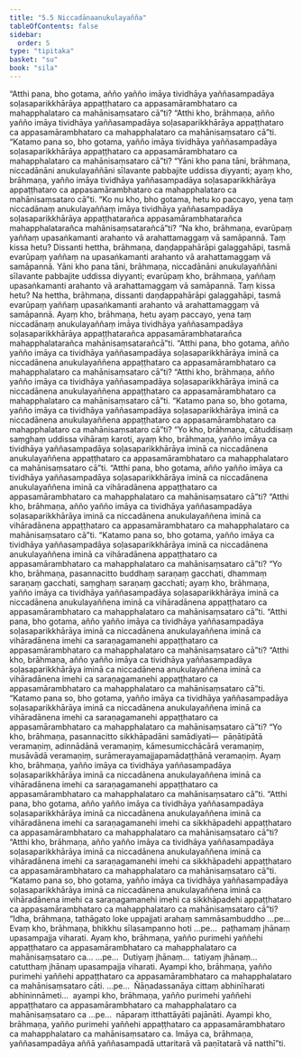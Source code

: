 ```yaml
---
title: "5.5 Niccadānaanukulayañña"
tableOfContents: false
sidebar:
  order: 5
type: "tipitaka"
basket: "su"
book: "sila"
---
```



<DynamicBreadcrumb />

<Division number="349" book="sila">

<Paragraph number="567" book="sila">
“Atthi pana, bho gotama, añño yañño imāya tividhāya yaññasampadāya soḷasaparikkhārāya appaṭṭhataro ca appasamārambhataro ca mahapphalataro ca mahānisaṃsataro cā”ti?
</Paragraph>

<Paragraph number="568" book="sila">
“Atthi kho, brāhmaṇa, añño yañño imāya tividhāya yaññasampadāya soḷasaparikkhārāya appaṭṭhataro ca appasamārambhataro ca mahapphalataro ca mahānisaṃsataro cā”ti.
</Paragraph>

<Paragraph number="569" book="sila">
“Katamo pana so, bho gotama, yañño imāya tividhāya yaññasampadāya soḷasaparikkhārāya appaṭṭhataro ca appasamārambhataro ca mahapphalataro ca mahānisaṃsataro cā”ti?
</Paragraph>

<Paragraph number="570" book="sila">
“Yāni kho pana tāni, brāhmaṇa, niccadānāni anukulayaññāni sīlavante pabbajite uddissa diyyanti; ayaṃ kho, brāhmaṇa, yañño imāya tividhāya yaññasampadāya soḷasaparikkhārāya appaṭṭhataro ca appasamārambhataro ca mahapphalataro ca mahānisaṃsataro cā”ti.
</Paragraph>

<Paragraph number="571" book="sila">
“Ko nu kho, bho gotama, hetu ko paccayo, yena taṃ niccadānaṃ anukulayaññaṃ imāya tividhāya yaññasampadāya soḷasaparikkhārāya appaṭṭhatarañca appasamārambhatarañca mahapphalatarañca mahānisaṃsatarañcā”ti?
</Paragraph>

<Paragraph number="572" book="sila">
“Na kho, brāhmaṇa, evarūpaṃ yaññaṃ upasaṅkamanti arahanto vā arahattamaggaṃ vā samāpannā. Taṃ kissa hetu? Dissanti hettha, brāhmaṇa, daṇḍappahārāpi galaggahāpi, tasmā evarūpaṃ yaññaṃ na upasaṅkamanti arahanto vā arahattamaggaṃ vā samāpannā. Yāni kho pana tāni, brāhmaṇa, niccadānāni anukulayaññāni sīlavante pabbajite uddissa diyyanti; evarūpaṃ kho, brāhmaṇa, yaññaṃ upasaṅkamanti arahanto vā arahattamaggaṃ vā samāpannā. Taṃ kissa hetu? Na hettha, brāhmaṇa, dissanti daṇḍappahārāpi galaggahāpi, tasmā evarūpaṃ yaññaṃ upasaṅkamanti arahanto vā arahattamaggaṃ vā samāpannā. Ayaṃ kho, brāhmaṇa, hetu ayaṃ paccayo, yena taṃ niccadānaṃ anukulayaññaṃ imāya tividhāya yaññasampadāya soḷasaparikkhārāya appaṭṭhatarañca appasamārambhatarañca mahapphalatarañca mahānisaṃsatarañcā”ti.
</Paragraph>

</Division>
<Division number="350" book="sila">

<Paragraph number="573" book="sila">
“Atthi pana, bho gotama, añño yañño imāya ca tividhāya yaññasampadāya soḷasaparikkhārāya iminā ca niccadānena anukulayaññena appaṭṭhataro ca appasamārambhataro ca mahapphalataro ca mahānisaṃsataro cā”ti?
</Paragraph>

<Paragraph number="574" book="sila">
“Atthi kho, brāhmaṇa, añño yañño imāya ca tividhāya yaññasampadāya soḷasaparikkhārāya iminā ca niccadānena anukulayaññena appaṭṭhataro ca appasamārambhataro ca mahapphalataro ca mahānisaṃsataro cā”ti.
</Paragraph>

<Paragraph number="575" book="sila">
“Katamo pana so, bho gotama, yañño imāya ca tividhāya yaññasampadāya soḷasaparikkhārāya iminā ca niccadānena anukulayaññena appaṭṭhataro ca appasamārambhataro ca mahapphalataro ca mahānisaṃsataro cā”ti?
</Paragraph>

<Paragraph number="576" book="sila">
“Yo kho, brāhmaṇa, cātuddisaṃ saṃghaṃ uddissa vihāraṃ karoti, ayaṃ kho, brāhmaṇa, yañño imāya ca tividhāya yaññasampadāya soḷasaparikkhārāya iminā ca niccadānena anukulayaññena appaṭṭhataro ca appasamārambhataro ca mahapphalataro ca mahānisaṃsataro cā”ti.
</Paragraph>

</Division>
<Division number="351" book="sila">

<Paragraph number="577" book="sila">
“Atthi pana, bho gotama, añño yañño imāya ca tividhāya yaññasampadāya soḷasaparikkhārāya iminā ca niccadānena anukulayaññena iminā ca vihāradānena appaṭṭhataro ca appasamārambhataro ca mahapphalataro ca mahānisaṃsataro cā”ti?
</Paragraph>

<Paragraph number="578" book="sila">
“Atthi kho, brāhmaṇa, añño yañño imāya ca tividhāya yaññasampadāya soḷasaparikkhārāya iminā ca niccadānena anukulayaññena iminā ca vihāradānena appaṭṭhataro ca appasamārambhataro ca mahapphalataro ca mahānisaṃsataro cā”ti.
</Paragraph>

<Paragraph number="579" book="sila">
“Katamo pana so, bho gotama, yañño imāya ca tividhāya yaññasampadāya soḷasaparikkhārāya iminā ca niccadānena anukulayaññena iminā ca vihāradānena appaṭṭhataro ca appasamārambhataro ca mahapphalataro ca mahānisaṃsataro cā”ti?
</Paragraph>

<Paragraph number="580" book="sila">
“Yo kho, brāhmaṇa, pasannacitto buddhaṃ saraṇaṃ gacchati, dhammaṃ saraṇaṃ gacchati, saṃghaṃ saraṇaṃ gacchati; ayaṃ kho, brāhmaṇa, yañño imāya ca tividhāya yaññasampadāya soḷasaparikkhārāya iminā ca niccadānena anukulayaññena iminā ca vihāradānena appaṭṭhataro ca appasamārambhataro ca mahapphalataro ca mahānisaṃsataro cā”ti.
</Paragraph>

</Division>
<Division number="352" book="sila">

<Paragraph number="581" book="sila">
“Atthi pana, bho gotama, añño yañño imāya ca tividhāya yaññasampadāya soḷasaparikkhārāya iminā ca niccadānena anukulayaññena iminā ca vihāradānena imehi ca saraṇagamanehi appaṭṭhataro ca appasamārambhataro ca mahapphalataro ca mahānisaṃsataro cā”ti?
</Paragraph>

<Paragraph number="582" book="sila">
“Atthi kho, brāhmaṇa, añño yañño imāya ca tividhāya yaññasampadāya soḷasaparikkhārāya iminā ca niccadānena anukulayaññena iminā ca vihāradānena imehi ca saraṇagamanehi appaṭṭhataro ca appasamārambhataro ca mahapphalataro ca mahānisaṃsataro cā”ti.
</Paragraph>

<Paragraph number="583" book="sila">
“Katamo pana so, bho gotama, yañño imāya ca tividhāya yaññasampadāya soḷasaparikkhārāya iminā ca niccadānena anukulayaññena iminā ca vihāradānena imehi ca saraṇagamanehi appaṭṭhataro ca appasamārambhataro ca mahapphalataro ca mahānisaṃsataro cā”ti?
</Paragraph>

<Paragraph number="584" book="sila">
“Yo kho, brāhmaṇa, pasannacitto sikkhāpadāni samādiyati—  pāṇātipātā veramaṇiṃ, adinnādānā veramaṇiṃ, kāmesumicchācārā veramaṇiṃ, musāvādā veramaṇiṃ, surāmerayamajjapamādaṭṭhānā veramaṇiṃ. Ayaṃ kho, brāhmaṇa, yañño imāya ca tividhāya yaññasampadāya soḷasaparikkhārāya iminā ca niccadānena anukulayaññena iminā ca vihāradānena imehi ca saraṇagamanehi appaṭṭhataro ca appasamārambhataro ca mahapphalataro ca mahānisaṃsataro cā”ti.
</Paragraph>

</Division>
<Division number="353" book="sila">

<Paragraph number="585" book="sila">
“Atthi pana, bho gotama, añño yañño imāya ca tividhāya yaññasampadāya soḷasaparikkhārāya iminā ca niccadānena anukulayaññena iminā ca vihāradānena imehi ca saraṇagamanehi imehi ca sikkhāpadehi appaṭṭhataro ca appasamārambhataro ca mahapphalataro ca mahānisaṃsataro cā”ti?
</Paragraph>

<Paragraph number="586" book="sila">
“Atthi kho, brāhmaṇa, añño yañño imāya ca tividhāya yaññasampadāya soḷasaparikkhārāya iminā ca niccadānena anukulayaññena iminā ca vihāradānena imehi ca saraṇagamanehi imehi ca sikkhāpadehi appaṭṭhataro ca appasamārambhataro ca mahapphalataro ca mahānisaṃsataro cā”ti.
</Paragraph>

<Paragraph number="587" book="sila">
“Katamo pana so, bho gotama, yañño imāya ca tividhāya yaññasampadāya soḷasaparikkhārāya iminā ca niccadānena anukulayaññena iminā ca vihāradānena imehi ca saraṇagamanehi imehi ca sikkhāpadehi appaṭṭhataro ca appasamārambhataro ca mahapphalataro ca mahānisaṃsataro cā”ti?
</Paragraph>

<Paragraph number="588" book="sila">
“Idha, brāhmaṇa, tathāgato loke uppajjati arahaṃ sammāsambuddho …pe…  Evaṃ kho, brāhmaṇa, bhikkhu sīlasampanno hoti …pe…  paṭhamaṃ jhānaṃ upasampajja viharati. Ayaṃ kho, brāhmaṇa, yañño purimehi yaññehi appaṭṭhataro ca appasamārambhataro ca mahapphalataro ca mahānisaṃsataro ca…
</Paragraph>

<Paragraph number="589" book="sila">
…pe…  Dutiyaṃ jhānaṃ…  tatiyaṃ jhānaṃ…  catutthaṃ jhānaṃ upasampajja viharati. Ayampi kho, brāhmaṇa, yañño purimehi yaññehi appaṭṭhataro ca appasamārambhataro ca mahapphalataro ca mahānisaṃsataro cāti. …pe…  Ñāṇadassanāya cittaṃ abhinīharati abhininnāmeti…  ayampi kho, brāhmaṇa, yañño purimehi yaññehi appaṭṭhataro ca appasamārambhataro ca mahapphalataro ca mahānisaṃsataro ca …pe…  nāparaṃ itthattāyāti pajānāti. Ayampi kho, brāhmaṇa, yañño purimehi yaññehi appaṭṭhataro ca appasamārambhataro ca mahapphalataro ca mahānisaṃsataro ca. Imāya ca, brāhmaṇa, yaññasampadāya aññā yaññasampadā uttaritarā vā paṇītatarā vā natthī”ti.
</Paragraph>
</Division>